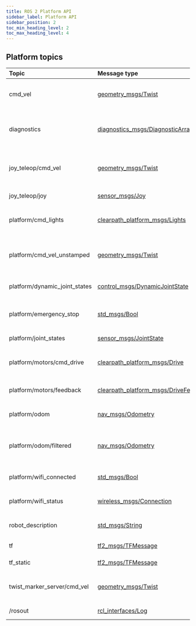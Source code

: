 ```yaml
---
title: ROS 2 Platform API
sidebar_label: Platform API
sidebar_position: 2
toc_min_heading_level: 2
toc_max_heading_level: 4
---
```


## Platform topics

| Topic                         | Message type                                                                                                                                         | Publisher             | Description                                   | QoS                                             |
| :---------------------------- | :--------------------------------------------------------------------------------------------------------------------------------------------------- | :-------------------- | :-------------------------------------------- | :---------------------------------------------- |
| cmd_vel                       | [geometry_msgs/Twist](https://github.com/ros2/common_interfaces/blob/humble/geometry_msgs/msg/Twist.msg)                                             | User                  | Commands the robot to drive at a velocity     | [System Default](overview.mdx#system-default)   |
| diagnostics                   | [diagnostics_msgs/DiagnosticArray](https://github.com/ros2/common_interfaces/blob/humble/diagnostic_msgs/msg/DiagnosticArray.msg)                    | Various nodes         | Diagnostic messages reported by various nodes | [System Default](overview.mdx#system-default)   |
| joy_teleop/cmd_vel            | [geometry_msgs/Twist](https://github.com/ros2/common_interfaces/blob/humble/geometry_msgs/msg/Twist.msg)                                             | Joy node              | Velocity commands from joystick inputs        | [System Default](overview.mdx#system-default)   |
| joy_teleop/joy                | [sensor_msgs/Joy](https://github.com/ros2/common_interfaces/blob/humble/sensor_msgs/msg/Joy.msg)                                                     | Joy node              | Joystick input states                         | [System Default](overview.mdx#system-default)   |
| platform/cmd_lights           | [clearpath_platform_msgs/Lights](https://github.com/clearpathrobotics/clearpath_msgs/blob/main/clearpath_platform_msgs/msg/Lights.msg)               | User                  | User lighting command request                 | [System Default](overview.mdx#system-default)   |
| platform/cmd_vel_unstamped    | [geometry_msgs/Twist](https://github.com/ros2/common_interfaces/blob/humble/geometry_msgs/msg/Twist.msg)                                             | Twist Mux node        | Resulting velocity commands from twist mux    | [System Default](overview.mdx#system-default)   |
| platform/dynamic_joint_states | [control_msgs/DynamicJointState](https://github.com/ros-controls/control_msgs/blob/humble/control_msgs/msg/DynamicJointState.msg)                    | Control node          | Platform dynamic joint state                  | [System Default](overview.mdx#system-default)   |
| platform/emergency_stop       | [std_msgs/Bool](https://github.com/ros2/common_interfaces/blob/humble/std_msgs/msg/Bool.msg)                                                         | MCU node              | State of platform emergency stop              | [Sensor Data](overview.mdx#sensor-data)         |
| platform/joint_states         | [sensor_msgs/JointState](https://github.com/ros2/common_interfaces/blob/humble/sensor_msgs/msg/JointState.msg)                                       | Control node          | Platform joint state                          | [System Default](overview.mdx#system-default)   |
| platform/motors/cmd_drive     | [clearpath_platform_msgs/Drive](https://github.com/clearpathrobotics/clearpath_msgs/blob/main/clearpath_platform_msgs/msg/Drive.msg)                 | Control node          | Command velocities to individual wheels       | [Sensor Data](overview.mdx#sensor-data)         |
| platform/motors/feedback      | [clearpath_platform_msgs/DriveFeedback](https://github.com/clearpathrobotics/clearpath_msgs/blob/main/clearpath_platform_msgs/msg/DriveFeedback.msg) | MCU node              | Feedback from motor drive unit                | [Sensor Data](overview.mdx#sensor-data)         |
| platform/odom                 | [nav_msgs/Odometry](https://github.com/ros2/common_interfaces/blob/humble/nav_msgs/msg/Odometry.msg)                                                 | Control node          | Platform wheel odometry                       | [System Default](overview.mdx#system-default)   |
| platform/odom/filtered        | [nav_msgs/Odometry](https://github.com/ros2/common_interfaces/blob/humble/nav_msgs/msg/Odometry.msg)                                                 | EKF node              | Platform wheel odometry fused with IMU data   | [System Default](overview.mdx#system-default)   |
| platform/wifi_connected       | [std_msgs/Bool](https://github.com/ros2/common_interfaces/blob/humble/std_msgs/msg/Bool.msg)                                                         | Wireless Watcher node | Wi-Fi connected status                        | [System Default](overview.mdx#system-default)   |
| platform/wifi_status          | [wireless_msgs/Connection](https://github.com/clearpathrobotics/wireless/blob/foxy-devel/wireless_msgs/msg/Connection.msg)                           | Wireless Watcher node | Wi-Fi signal status                           | [System Default](overview.mdx#system-default)   |
| robot_description             | [std_msgs/String](https://github.com/ros2/common_interfaces/blob/humble/std_msgs/msg/String.msg)                                                     | Robot State Publisher | Robot description                             | [Transient Local](overview.mdx#transient-local) |
| tf                            | [tf2_msgs/TFMessage](https://github.com/ros2/geometry2/blob/humble/tf2_msgs/msg/TFMessage.msg)                                                       | Various nodes         | Link transforms                               | [System Default](overview.mdx#system-default)   |
| tf_static                     | [tf2_msgs/TFMessage](https://github.com/ros2/geometry2/blob/humble/tf2_msgs/msg/TFMessage.msg)                                                       | Various nodes         | Static link transforms                        | [Transient Local](overview.mdx#transient-local) |
| twist_marker_server/cmd_vel   | [geometry_msgs/Twist](https://github.com/ros2/common_interfaces/blob/humble/geometry_msgs/msg/Twist.msg)                                             | Twist Marker Server   | Velocity commands from twist marker           | [System Default](overview.mdx#system-default)   |
| /rosout                       | [rcl_interfaces/Log](https://github.com/ros2/rcl_interfaces/blob/humble/rcl_interfaces/msg/Log.msg)                                                  | Various nodes         | System Logs                                   | [Transient Local](overview.mdx#transient-local) |

